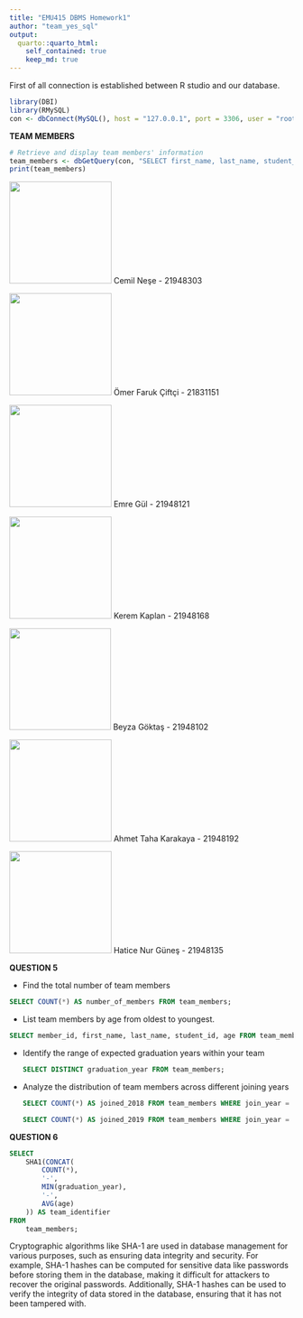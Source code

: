 ```yaml
---
title: "EMU415 DBMS Homework1"
author: "team_yes_sql"
output:
  quarto::quarto_html:
    self_contained: true
    keep_md: true
---
```


First of all connection is established between R studio and our database.
```r
library(DBI)
library(RMySQL)  
con <- dbConnect(MySQL(), host = "127.0.0.1", port = 3306, user = "root", dbname = "EMU415_yes_sql")
```

**TEAM MEMBERS**

```r
# Retrieve and display team members' information
team_members <- dbGetQuery(con, "SELECT first_name, last_name, student_id FROM team_members")
print(team_members)
```

![](images/cemill.jpeg){width="181"} Cemil Neşe - 21948303

![](images/1707839103954.jpeg){width="181"} Ömer Faruk Çiftçi - 21831151

![](images/emre_gul_foto-01.PNG){width="181"} Emre Gül - 21948121

![](images/foto_cv.jpeg){width="181"} Kerem Kaplan - 21948168

![](images/beyzafoto.jpg){width="180"} Beyza Göktaş - 21948102

![](images/di_caprio.jpeg){width="181"} Ahmet Taha Karakaya - 21948192

![](images/hatice_foto-03.jpg){width="181"} Hatice Nur Güneş - 21948135

**QUESTION 5**

-   Find the total number of team members

```sql

SELECT COUNT(*) AS number_of_members FROM team_members;

```

-   List team members by age from oldest to youngest.

```sql

SELECT member_id, first_name, last_name, student_id, age FROM team_members ORDER BY age DESC;

```

-   Identify the range of expected graduation years within your team

    ```sql

    SELECT DISTINCT graduation_year FROM team_members;
    ```

-   Analyze the distribution of team members across different joining years

    ```sql

    SELECT COUNT(*) AS joined_2018 FROM team_members WHERE join_year = 2018;

    ```

    ```sql

    SELECT COUNT(*) AS joined_2019 FROM team_members WHERE join_year = 2019;

    ```

**QUESTION 6**

```sql

SELECT
    SHA1(CONCAT(
        COUNT(*),
        '-',
        MIN(graduation_year),
        '-',
        AVG(age)
    )) AS team_identifier
FROM
    team_members;

```

Cryptographic algorithms like SHA-1 are used in database management for various purposes, such as ensuring data integrity and security. For example, SHA-1 hashes can be computed for sensitive data like passwords before storing them in the database, making it difficult for attackers to recover the original passwords. Additionally, SHA-1 hashes can be used to verify the integrity of data stored in the database, ensuring that it has not been tampered with.
